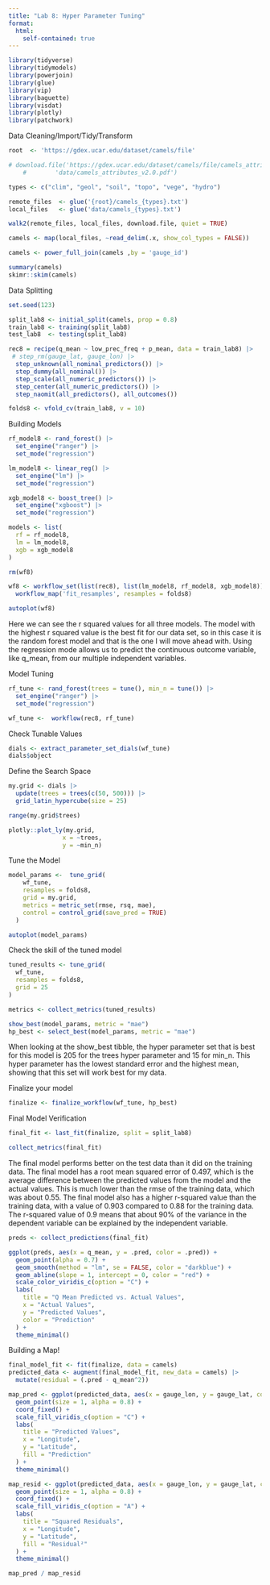 ```yaml
---
title: "Lab 8: Hyper Parameter Tuning"
format:
  html:
    self-contained: true
---
```


```r
library(tidyverse)
library(tidymodels)
library(powerjoin)
library(glue)
library(vip)
library(baguette)
library(visdat)
library(plotly)
library(patchwork)
```

Data Cleaning/Import/Tidy/Transform
```r
root  <- 'https://gdex.ucar.edu/dataset/camels/file'

# download.file('https://gdex.ucar.edu/dataset/camels/file/camels_attributes_v2.0.pdf', 
    #        'data/camels_attributes_v2.0.pdf')

types <- c("clim", "geol", "soil", "topo", "vege", "hydro")

remote_files  <- glue('{root}/camels_{types}.txt')
local_files   <- glue('data/camels_{types}.txt')

walk2(remote_files, local_files, download.file, quiet = TRUE)

camels <- map(local_files, ~read_delim(.x, show_col_types = FALSE))

camels <- power_full_join(camels ,by = 'gauge_id')

summary(camels)
skimr::skim(camels)

```

Data Splitting
```r
set.seed(123)

split_lab8 <- initial_split(camels, prop = 0.8)
train_lab8 <- training(split_lab8)
test_lab8  <- testing(split_lab8)

rec8 = recipe(q_mean ~ low_prec_freq + p_mean, data = train_lab8) |>
 # step_rm(gauge_lat, gauge_lon) |>
  step_unknown(all_nominal_predictors()) |>
  step_dummy(all_nominal()) |>  
  step_scale(all_numeric_predictors()) |>  
  step_center(all_numeric_predictors()) |>
  step_naomit(all_predictors(), all_outcomes())

folds8 <- vfold_cv(train_lab8, v = 10)
```


Building Models
```r
rf_model8 <- rand_forest() |> 
  set_engine("ranger") |> 
  set_mode("regression")

lm_model8 <- linear_reg() |> 
  set_engine("lm") |> 
  set_mode("regression")

xgb_model8 <- boost_tree() |> 
  set_engine("xgboost") |> 
  set_mode("regression")

models <- list(
  rf = rf_model8,
  lm = lm_model8,
  xgb = xgb_model8
)

rm(wf8)

wf8 <- workflow_set(list(rec8), list(lm_model8, rf_model8, xgb_model8)) |>
  workflow_map('fit_resamples', resamples = folds8) 

autoplot(wf8)

```
Here we can see the r squared values for all three models. The model with the highest r squared value is the best fit for our data set, so in this case it is the random forest model and that is the one I will move ahead with. Using the regression mode allows us to predict the continuous outcome variable, like q_mean, from our multiple independent variables. 

Model Tuning
```r
rf_tune <- rand_forest(trees = tune(), min_n = tune()) |>
  set_engine("ranger") |>
  set_mode("regression")

wf_tune <-  workflow(rec8, rf_tune)
```

Check Tunable Values
```r
dials <- extract_parameter_set_dials(wf_tune) 
dials$object
```
Define the Search Space

```r
my.grid <- dials |> 
  update(trees = trees(c(50, 500))) |>
  grid_latin_hypercube(size = 25)

range(my.grid$trees)

plotly::plot_ly(my.grid, 
               x = ~trees, 
               y = ~min_n)
```

Tune the Model
```r
model_params <-  tune_grid(
    wf_tune,
    resamples = folds8,
    grid = my.grid,
    metrics = metric_set(rmse, rsq, mae),
    control = control_grid(save_pred = TRUE)
  )

autoplot(model_params)
```

Check the skill of the tuned model
```r
tuned_results <- tune_grid(
  wf_tune,
  resamples = folds8,
  grid = 25
)

metrics <- collect_metrics(tuned_results)

show_best(model_params, metric = "mae")
hp_best <- select_best(model_params, metric = "mae")
```
When looking at the show_best tibble, the hyper parameter set that is best for this model is 205 for the trees hyper parameter and 15 for min_n. This hyper parameter has the lowest standard error and the highest mean, showing that this set will work best for my data.


Finalize your model
```r
finalize <- finalize_workflow(wf_tune, hp_best)
```

Final Model Verification
```r
final_fit <- last_fit(finalize, split = split_lab8)

collect_metrics(final_fit)
```
The final model performs better on the test data than it did on the training data. The final model has a root mean squared error of 0.497, which is the average difference between the predicted values from the model and the actual values. This is much lower than the rmse of the training data, which was about 0.55. The final model also has a higher r-squared value than the training data, with a value of 0.903 compared to 0.88 for the training data. The r-squared value of 0.9 means that about 90% of the variance in the dependent variable can be explained by the independent variable.  

```r
preds <- collect_predictions(final_fit)
```
```r
ggplot(preds, aes(x = q_mean, y = .pred, color = .pred)) +
  geom_point(alpha = 0.7) +
  geom_smooth(method = "lm", se = FALSE, color = "darkblue") +
  geom_abline(slope = 1, intercept = 0, color = "red") +
  scale_color_viridis_c(option = "C") +
  labs(
    title = "Q Mean Predicted vs. Actual Values",
    x = "Actual Values",
    y = "Predicted Values",
    color = "Prediction"
  ) +
  theme_minimal()
```

Building a Map!
```r
final_model_fit <- fit(finalize, data = camels)
predicted_data <- augment(final_model_fit, new_data = camels) |>
  mutate(residual = (.pred - q_mean^2))

map_pred <- ggplot(predicted_data, aes(x = gauge_lon, y = gauge_lat, color = .pred)) +
  geom_point(size = 1, alpha = 0.8) +
  coord_fixed() +
  scale_fill_viridis_c(option = "C") +
  labs(
    title = "Predicted Values",
    x = "Longitude",
    y = "Latitude",
    fill = "Prediction"
  ) +
  theme_minimal()

map_resid <- ggplot(predicted_data, aes(x = gauge_lon, y = gauge_lat, color = residual)) +
  geom_point(size = 1, alpha = 0.8) +
  coord_fixed() +
  scale_fill_viridis_c(option = "A") +
  labs(
    title = "Squared Residuals",
    x = "Longitude",
    y = "Latitude",
    fill = "Residual²"
  ) +
  theme_minimal()

map_pred / map_resid

```

